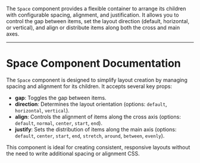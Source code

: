 
<Meta of={meta} />

<Title>Space Component</Title>

The `Space` component provides a flexible container to arrange its children with configurable spacing, alignment, and justification. It allows you to control the gap between items, set the layout direction (default, horizontal, or vertical), and align or distribute items along both the cross and main axes.

<Primary />
<Controls />

---

# Space Component Documentation

The `Space` component is designed to simplify layout creation by managing spacing and alignment for its children. It accepts several key props:

- **gap**: Toggles the gap between items.
- **direction**: Determines the layout orientation (options: `default`, `horizontal`, `vertical`).
- **align**: Controls the alignment of items along the cross axis (options: `default`, `normal`, `center`, `start`, `end`).
- **justify**: Sets the distribution of items along the main axis (options: `default`, `center`, `start`, `end`, `stretch`, `around`, `between`, `evenly`).

This component is ideal for creating consistent, responsive layouts without the need to write additional spacing or alignment CSS.

<Stories />

